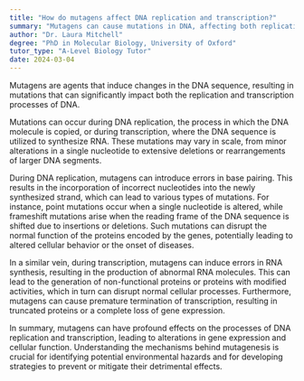```yaml
---
title: "How do mutagens affect DNA replication and transcription?"
summary: "Mutagens can cause mutations in DNA, affecting both replication and transcription processes."
author: "Dr. Laura Mitchell"
degree: "PhD in Molecular Biology, University of Oxford"
tutor_type: "A-Level Biology Tutor"
date: 2024-03-04
---
```


Mutagens are agents that induce changes in the DNA sequence, resulting in mutations that can significantly impact both the replication and transcription processes of DNA.

Mutations can occur during DNA replication, the process in which the DNA molecule is copied, or during transcription, where the DNA sequence is utilized to synthesize RNA. These mutations may vary in scale, from minor alterations in a single nucleotide to extensive deletions or rearrangements of larger DNA segments.

During DNA replication, mutagens can introduce errors in base pairing. This results in the incorporation of incorrect nucleotides into the newly synthesized strand, which can lead to various types of mutations. For instance, point mutations occur when a single nucleotide is altered, while frameshift mutations arise when the reading frame of the DNA sequence is shifted due to insertions or deletions. Such mutations can disrupt the normal function of the proteins encoded by the genes, potentially leading to altered cellular behavior or the onset of diseases.

In a similar vein, during transcription, mutagens can induce errors in RNA synthesis, resulting in the production of abnormal RNA molecules. This can lead to the generation of non-functional proteins or proteins with modified activities, which in turn can disrupt normal cellular processes. Furthermore, mutagens can cause premature termination of transcription, resulting in truncated proteins or a complete loss of gene expression.

In summary, mutagens can have profound effects on the processes of DNA replication and transcription, leading to alterations in gene expression and cellular function. Understanding the mechanisms behind mutagenesis is crucial for identifying potential environmental hazards and for developing strategies to prevent or mitigate their detrimental effects.
    